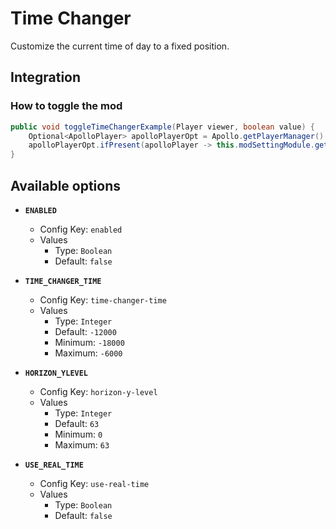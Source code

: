 # Time Changer

Customize the current time of day to a fixed position.

## Integration

### How to toggle the mod

```java
public void toggleTimeChangerExample(Player viewer, boolean value) {
    Optional<ApolloPlayer> apolloPlayerOpt = Apollo.getPlayerManager().getPlayer(viewer.getUniqueId());
    apolloPlayerOpt.ifPresent(apolloPlayer -> this.modSettingModule.getOptions().set(apolloPlayer, ModTimeChanger.ENABLED, value));
}
```

## Available options

- __`ENABLED`__
    - Config Key: `enabled`
    - Values
        - Type: `Boolean`
        - Default: `false`

- __`TIME_CHANGER_TIME`__
    - Config Key: `time-changer-time`
    - Values
        - Type: `Integer`
        - Default: `-12000`
        - Minimum: `-18000`
        - Maximum: `-6000`

- __`HORIZON_YLEVEL`__
    - Config Key: `horizon-y-level`
    - Values
        - Type: `Integer`
        - Default: `63`
        - Minimum: `0`
        - Maximum: `63`

- __`USE_REAL_TIME`__
    - Config Key: `use-real-time`
    - Values
        - Type: `Boolean`
        - Default: `false`

